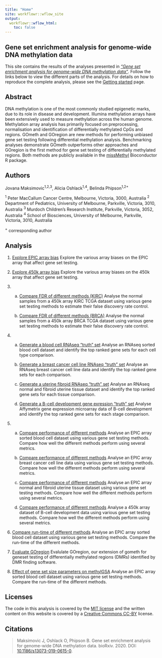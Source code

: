 ```yaml
---
title: "Home"
site: workflowr::wflow_site
output:
  workflowr::wflow_html:
    toc: false
---
```


Gene set enrichment analysis for genome-wide DNA methylation data
-----------------------------------------------------------------
This site contains the results of the analyses presented in 
[*“Gene set enrichment analysis for genome-wide DNA methylation data”*](https://www.biorxiv.org/content/10.1101/2020.08.24.265702v1). 
Follow the links below to view the different parts of the analysis. For details
on how to reproduce the complete analysis, please see the 
[Getting started](gettingStarted.html) page.


Abstract
--------
DNA methylation is one of the most commonly studied epigenetic marks, due to its role in disease and development. Illumina methylation arrays have been extensively used to measure methylation across the human genome. Methylation array analysis has primarily focused on preprocessing, normalisation and identification of differentially methylated CpGs and regions. GOmeth and GOregion are new methods for performing unbiased gene set testing following differential methylation analysis. Benchmarking analyses demonstrate GOmeth outperforms other approaches and GOregion is the first method for gene set testing of differentially methylated regions. Both methods are publicly available in the [missMethyl](https://www.bioconductor.org/packages/release/bioc/html/missMethyl.html) Bioconductor R package.


Authors
-------
Jovana Maksimovic^1,2,3^, Alicia Oshlack^1,4^, Belinda Phipson^1,2+^

^1^ Peter MacCallum Cancer Centre, Melbourne, Victoria, 3000, Australia
^2^ Department of Pediatrics, University of Melbourne, Parkville, Victoria, 
    3010, Australia
^3^ Murdoch Children’s Research Institute, Parkville, Victoria, 3052, Australia
^4^ School of Biosciences, University of Melbourne, Parkville, Victoria, 3010, 
    Australia
    
^+^ corresponding author
 
 
Analysis
--------
1. [Explore EPIC array bias](01_exploreArrayBiasEPIC.html)
   Explore the various array biases on the EPIC array that affect gene set testing.
      
2. [Explore 450k array bias](02_exploreArrayBias450.html)
   Explore the various array biases on the 450k array that affect gene set testing.

3. 
    a) [Compare FDR of different methods (KIRC)](03_fdrAnalysisKIRC.html)
    Analyse the normal samples from a 450k array KIRC TCGA dataset using 
    various gene set testing methods to estimate their false discovery rate control.

    b) [Compare FDR of different methods (BRCA)](03_fdrAnalysisBRCA.html)
    Analyse the normal samples from a 450k array BRCA TCGA dataset using 
    various gene set testing methods to estimate their false discovery rate control.
         
4.
    a) [Generate a blood cell RNAseq "truth" set](04_expressionGenesets.html)
    Analyse an RNAseq sorted blood cell dataset and identify the top ranked 
    gene sets for each cell type comparison.
    
    b) [Generate a breast cancer cell line RNAseq "truth" set](04_expressionGenesetsFibroid.html)
    Analyse an RNAseq breast cancer cell line data and identify the top ranked 
    gene sets for each comparison.
    
    c) [Generate a uterine fibroid RNAseq "truth" set](04_expressionGenesetsCellLines.html)
    Analyse an RNAseq normal and fibroid uterine tissue dataset and identify the top ranked 
    gene sets for each tissue comparison.
    
    d) [Generate a B-cell development gene exression "truth" set](04_expressionGenesetsBcells.html)
    Analyse Affymetrix gene expression microarray data of B-cell development and identify the top ranked 
    gene sets for each stage comparison.
         
5.
    a) [Compare performance of different methods](05_compareMethods.html)
    Analyse an EPIC array sorted blood cell dataset using various gene set 
    testing methods. Compare how well the different methods perform using several 
    metrics.
         
    b) [Compare performance of different methods](05_compareMethodsCellLines.html)
    Analyse an EPIC array breast cancer cell line data using various gene set 
    testing methods. Compare how well the different methods perform using several 
    metrics.
    
    c) [Compare performance of different methods](05_compareMethodsFibroid.html)
    Analyse an EPIC array normal and fibroid uterine tissue dataset using various gene set 
    testing methods. Compare how well the different methods perform using several 
    metrics.
    
    d) [Compare performance of different methods](05_compareMethodsFibroid.html)
    Analyse a 450k array dataset of B-cell development data using various gene set 
    testing methods. Compare how well the different methods perform using several 
    metrics.
         
6. [Compare run-time of different methods](06_runTimeComparison.html)
   Analyse an EPIC array sorted blood cell dataset using various gene set 
   testing methods. Compare the run-time of the different methods.
      
7. [Evaluate GOregion](07_regionAnalysis.html)
   Evalulate GOregion, our extension of gometh for geneset testing of 
   differentially methylated regions (DMRs) identified by DMR finding software.

8. [Effect of gene set size parameters on methylGSA](methylGSAParamSweep.html)
   Analyse an EPIC array sorted blood cell dataset using various gene set 
   testing methods. Compare the run-time of the different methods.
      

Licenses
--------
The code in this analysis is covered by the [MIT license][mit] and the written
content on this website is covered by a [Creative Commons CC-BY][cc] license.


Citations
---------
> Maksimovic J, Oshlack O, Phipson B. Gene set enrichment analysis for 
> genome-wide DNA methylation data. bioRxiv. 2020. 
> DOI: [10.1186/s13073-019-0615-0][pp].

[mit]: https://choosealicense.com/licenses/mit/ "MIT License"
[cc]: https://creativecommons.org/licenses/by/4.0/ "CC-BY License"
[pp]: https://www.biorxiv.org/content/10.1101/2020.08.24.265702v1 "Pre-print"

